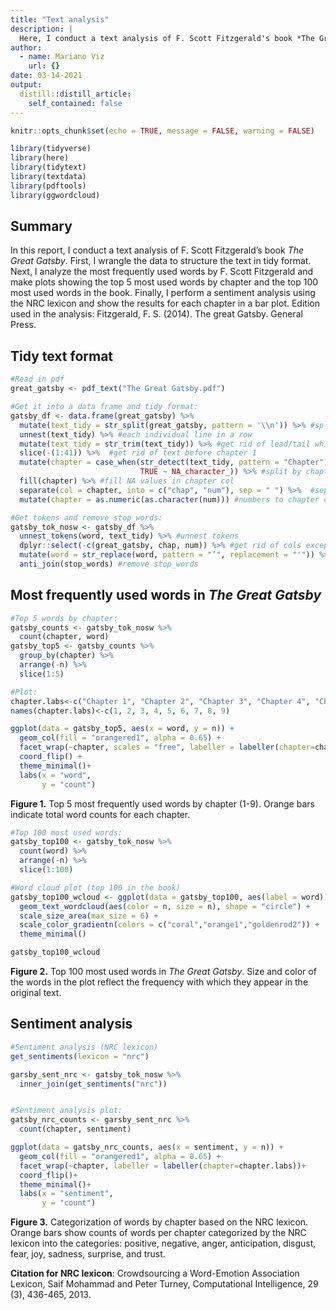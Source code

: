 ```yaml
---
title: "Text analysis"
description: |
  Here, I conduct a text analysis of F. Scott Fitzgerald's book *The Great Gatsby*.
author:
  - name: Mariano Viz
    url: {}
date: 03-14-2021
output:
  distill::distill_article:
    self_contained: false
---
```



```r
knitr::opts_chunk$set(echo = TRUE, message = FALSE, warning = FALSE)

library(tidyverse)
library(here)
library(tidytext)
library(textdata)
library(pdftools)
library(ggwordcloud)

```

## Summary
In this report, I conduct a text analysis of F. Scott Fitzgerald's book *The Great Gatsby*. First, I wrangle the data to structure the text in tidy format. Next, I analyze the most frequently used words by F. Scott Fitzgerald and make plots showing the top 5 most used words by chapter and the top 100 most used words in the book. Finally, I perform a sentiment analysis using the NRC lexicon and show the results for each chapter in a bar plot. Edition used in the analysis: Fitzgerald, F. S. (2014). The great Gatsby. General Press.

## Tidy text format

```r
#Read in pdf
great_gatsby <- pdf_text("The Great Gatsby.pdf")

#Get it into a data frame and tidy format:
gatsby_df <- data.frame(great_gatsby) %>% 
  mutate(text_tidy = str_split(great_gatsby, pattern = '\\n')) %>% #split by line
  unnest(text_tidy) %>% #each individual line in a row
  mutate(text_tidy = str_trim(text_tidy)) %>% #get rid of lead/tail whitespace
  slice(-(1:41)) %>%  #get rid of text before chapter 1
  mutate(chapter = case_when(str_detect(text_tidy, pattern = "Chapter") ~ text_tidy,
                             TRUE ~ NA_character_)) %>% #split by chapter (grouping variable) 
  fill(chapter) %>% #fill NA values in chapter col 
  separate(col = chapter, into = c("chap", "num"), sep = " ") %>%  #separate chapter number
  mutate(chapter = as.numeric(as.character(num))) #numbers to chapter col in class numeric

#Get tokens and remove stop_words:
gatsby_tok_nosw <- gatsby_df %>% 
  unnest_tokens(word, text_tidy) %>% #unnest tokens
  dplyr::select(-c(great_gatsby, chap, num)) %>% #get rid of cols except for 'chapter' and 'word'
  mutate(word = str_replace(word, pattern = "’", replacement = "'")) %>% #replace ’ with ' (in stop_word words appear with ' instead of ’ -e.g.: don't != don’t)
  anti_join(stop_words) #remove stop_words

```



## Most frequently used words in *The Great Gatsby*

```r
#Top 5 words by chapter:
gatsby_counts <- gatsby_tok_nosw %>% 
  count(chapter, word)
gatsby_top5 <- gatsby_counts %>% 
  group_by(chapter) %>% 
  arrange(-n) %>% 
  slice(1:5)

#Plot:
chapter.labs<-c("Chapter 1", "Chapter 2", "Chapter 3", "Chapter 4", "Chapter 5", "Chapter 6", "Chapter 7", "Chapter 8", "Chapter 9")
names(chapter.labs)<-c(1, 2, 3, 4, 5, 6, 7, 8, 9)

ggplot(data = gatsby_top5, aes(x = word, y = n)) +
  geom_col(fill = "orangered1", alpha = 0.65) +
  facet_wrap(~chapter, scales = "free", labeller = labeller(chapter=chapter.labs)) +
  coord_flip() +
  theme_minimal()+
  labs(x = "word",
       y = "count")

```

**Figure 1.** Top 5 most frequently used words by chapter (1-9). Orange bars indicate total word counts for each chapter.




```r
#Top 100 most used words:
gatsby_top100 <- gatsby_tok_nosw %>% 
  count(word) %>% 
  arrange(-n) %>% 
  slice(1:100)

#Word cloud plot (top 100 in the book)
gatsby_top100_wcloud <- ggplot(data = gatsby_top100, aes(label = word)) +
  geom_text_wordcloud(aes(color = n, size = n), shape = "circle") +
  scale_size_area(max_size = 6) +
  scale_color_gradientn(colors = c("coral","orange1","goldenrod2")) +
  theme_minimal()

gatsby_top100_wcloud

```

**Figure 2.** Top 100 most used words in *The Great Gatsby*. Size and color of the words in the plot reflect the frequency with which they appear in the original text.


## Sentiment analysis



```r
#Sentiment analysis (NRC lexicon)
get_sentiments(lexicon = "nrc")

garsby_sent_nrc <- gatsby_tok_nosw %>% 
  inner_join(get_sentiments("nrc"))



```


```r
#Sentiment analysis plot:
gatsby_nrc_counts <- garsby_sent_nrc %>% 
  count(chapter, sentiment)

ggplot(data = gatsby_nrc_counts, aes(x = sentiment, y = n)) +
  geom_col(fill = "orangered1", alpha = 0.65) +
  facet_wrap(~chapter, labeller = labeller(chapter=chapter.labs))+
  coord_flip()+
  theme_minimal()+
  labs(x = "sentiment",
       y = "count")

```

**Figure 3.** Categorization of words by chapter based on the NRC lexicon. Orange bars show counts of words per chapter categorized by the NRC lexicon into the categories: positive, negative, anger, anticipation, disgust, fear, joy, sadness, surprise, and trust. 

**Citation for NRC lexicon**: Crowdsourcing a Word-Emotion Association Lexicon, Saif Mohammad and Peter Turney, Computational Intelligence, 29 (3), 436-465, 2013.





